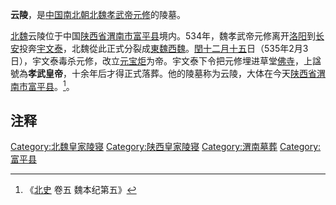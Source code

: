 '''云陵'''，是[[中国|中国]][[南北朝|南北朝]][[北魏|北魏]][[魏孝武帝|孝武帝元修]]的陵墓。

[[北魏|北魏]]云陵位于中国[[陕西省|陕西省]][[渭南市|渭南市]][[富平县|富平县]]境内。534年，魏孝武帝元修离开[[洛阳|洛阳]]到[[长安|长安]]投奔[[宇文泰|宇文泰]]，北魏從此正式分裂成[[東魏|東魏]][[西魏|西魏]]。[[闰月|閏]][[十二月十五|十二月十五]]日（535年2月3日），宇文泰毒杀元修，改立[[元宝炬|元宝炬]]为帝。宇文泰下令把元修埋进草堂[[佛寺|佛寺]]，上諡號為'''孝武皇帝'''，十余年后才得正式落葬。他的陵墓称为云陵，大体在今天[[陕西省|陕西省]][[渭南市|渭南市]][[富平县|富平县]]。<ref>《[[北史|北史]] 卷五 魏本纪第五》</ref>。
== 注释 ==
{{reflist}}

[[Category:北魏皇家陵寝|Category:北魏皇家陵寝]]
[[Category:陕西皇家陵寝|Category:陕西皇家陵寝]]
[[Category:渭南墓葬|Category:渭南墓葬]]
[[Category:富平县|Category:富平县]]
